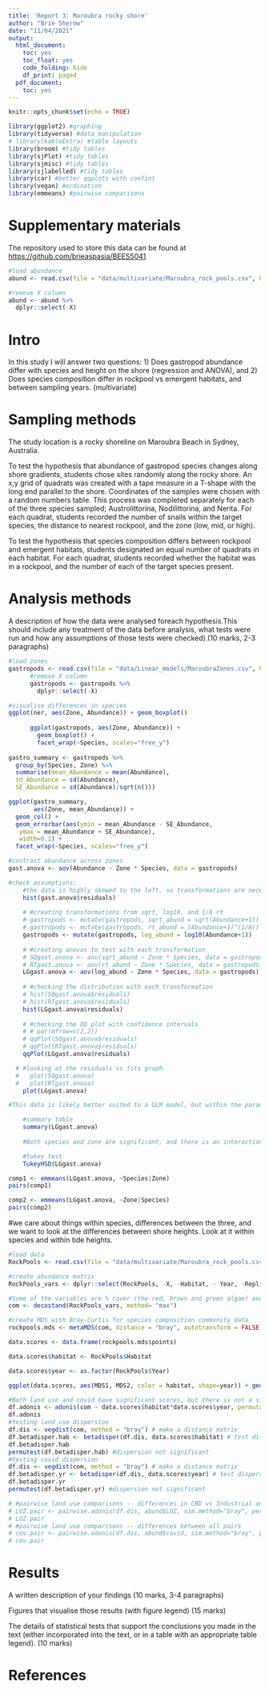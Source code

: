 ```yaml
---
title: 'Report 3: Maroubra rocky shore'
author: "Brie Sherow"
date: "11/04/2021"
output: 
  html_document:
    toc: yes
    toc_float: yes
    code_folding: hide
    df_print: paged
  pdf_document:
    toc: yes
---
```



```r
knitr::opts_chunk$set(echo = TRUE)

library(ggplot2) #graphing
library(tidyverse) #data manipulation
# library(kableExtra) #table layouts
library(broom) #tidy tables
library(sjPlot) #tidy tables
library(sjmisc) #tidy tables
library(sjlabelled) #tidy tables
library(car) #better qqplots with confint
library(vegan) #ordination
library(emmeans) #pairwise comparisons

```

# Supplementary materials
The repository used to store this data can be found at [https://github.com/brieaspasia/BEES5041](https://github.com/brieaspasia/BEES5041)

```r


#load abundance
abund <- read.csv(file = "data/multivariate/Maroubra_rock_pools.csv", header = T)

#remove X column
abund <- abund %>%
  dplyr::select(-X)
```

# Intro
In this study I will answer two questions: 1) Does gastropod abundance differ with species and height on the shore (regression and ANOVA), and 2) Does species composition differ in rockpool vs emergent habitats, and between sampling years.  (multivariate)

# Sampling methods
  The study location is a rocky shoreline on Maroubra Beach in Sydney, Australia. 
  
  To test the hypothesis that abundance of gastropod species changes along shore gradients, students chose sites randomly along the rocky shore. An x,y grid of quadrats was created with a tape measure in a T-shape with the long end parallel to the shore. Coordinates of the samples were chosen with a random numbers table. This process was completed separately for each of the three species sampled; Austrolittorina, Nodilittorina, and Nerita. For each quadrat, students recorded the number of snails within the target species, the distance to nearest rockpool, and the zone (low, mid, or high).
  
  To test the hypothesis that species composition differs between rockpool and emergent habitats, students designated an equal number of quadrats in each habitat. For each quadrat, students recorded whether the habitat was in a rockpool, and the number of each of the target species present.


# Analysis methods
A description of how the data were analysed foreach hypothesis.This should include any treatment of the data before analysis, what tests were run and how any assumptions of those tests were checked).(10 marks, 2-3 paragraphs)


```r
#load zones
gastropods <- read.csv(file = "data/Linear_models/MaroubraZones.csv", header = T)
      #remove X column
      gastropods <- gastropods %>%
        dplyr::select(-X)

#visualise differences in species
ggplot(ner, aes(Zone, Abundance)) + geom_boxplot()
      
      ggplot(gastropods, aes(Zone, Abundance)) +
        geom_boxplot() +
        facet_wrap(~Species, scales="free_y")
      
gastro_summary <- gastropods %>%
  group_by(Species, Zone) %>% 
  summarise(mean_Abundance = mean(Abundance),
  sd_Abundance = sd(Abundance),
  SE_Abundance = sd(Abundance)/sqrt(n()))

ggplot(gastro_summary, 
       aes(Zone, mean_Abundance)) +
  geom_col() +
  geom_errorbar(aes(ymin = mean_Abundance - SE_Abundance,
   ymax = mean_Abundance + SE_Abundance), 
   width=0.2) +
  facet_wrap(~Species, scales="free_y")
```



```r
#contrast abundance across zones
gast.anova <- aov(Abundance ~ Zone * Species, data = gastropods)

#check assumptions: 
    #the data is highly skewed to the left, so transformations are necessary
    hist(gast.anova$residuals)
  
    # #creating transformations from sqrt, log10, and 1/8 rt
    # gastropods <- mutate(gastropods, sqrt_abund = sqrt(Abundance+1))
    # gastropods <- mutate(gastropods, rt_abund = (Abundance+1)^(1/8))
    gastropods <- mutate(gastropods, log_abund = log10(Abundance+1))
  
    # #creating anovas to test with each transformation
    # SQgast.anova <- aov(sqrt_abund ~ Zone * Species, data = gastropods)
    # RTgast.anova <- aov(rt_abund ~ Zone * Species, data = gastropods)
    LGgast.anova <- aov(log_abund ~ Zone * Species, data = gastropods)
    
    # #checking the distribution with each transformation
    # hist(SQgast.anova$residuals)
    # hist(RTgast.anova$residuals)
    hist(LGgast.anova$residuals)
    
    # #checking the QQ plot with confidence intervals
    # # par(mfrow=c(2,2))
    # qqPlot(SQgast.anova$residuals)
    # qqPlot(RTgast.anova$residuals)
    qqPlot(LGgast.anova$residuals)

  # #looking at the residuals vs fits graph
  #   plot(SQgast.anova)
  #   plot(RTgast.anova)
    plot(LGgast.anova)

#This data is likely better suited to a GLM model, but within the parameters of this class, I've chosen a log transformation as the best fit.

    #summary table
    summary(LGgast.anova)
    
    #Both species and zone are significant, and there is an interaction between.

    #tukey test
    TukeyHSD(LGgast.anova)

```

```r
comp1 <- emmeans(LGgast.anova, ~Species|Zone)
pairs(comp1)

comp2 <- emmeans(LGgast.anova, ~Zone|Species)
pairs(comp2)
```

#we care about things within species, differences between the three, and we want to look at the differences between shore heights.  Look at it within species and within tide heights.


```r
#load data
RockPools <- read.csv(file = "data/multivariate/Maroubra_rock_pools.csv", header = TRUE)

#create abundance matrix
RockPools_vars <- dplyr::select(RockPools, -X, -Habitat, - Year, -Replicate)

#Some of the variables are % cover (the red, brown and green algae) and some are counts of individual animals. Clearly 100% cover is not equivalent to 100 snails, so we can standardise these variables to ensure each variable is on the same scale. We can use the function decostand from vegan to standardise each variable by the maximum value of that variable. We then end up with all variables having values between 0 and 1.
com <- decostand(RockPools_vars, method= "max")

#create MDS with Bray-Curtis for species composition community data
rockpools.mds <- metaMDS(com, distance = "bray", autotransform = FALSE, trace=FALSE)

data.scores <- data.frame(rockpools.mds$points)

data.scores$habitat <- RockPools$Habitat

data.scores$year <- as.factor(RockPools$Year)

ggplot(data.scores, aes(MDS1, MDS2, color = habitat, shape=year)) + geom_point(alpha=0.8)
```


```r
#Both land use and covid have significant scores, but there is not a significant interaction between them
df.adonis <- adonis(com ~ data.scores$habitat*data.scores$year, permutations=999, method="bray")
df.adonis
#testing land use dispersion
df.dis <- vegdist(com, method = "bray") # make a distance matrix
df.betadisper.hab <- betadisper(df.dis, data.scores$habitat) # test dispersion
df.betadisper.hab
permutest(df.betadisper.hab) #dispersion not significant
#testing covid dispersion
df.dis <- vegdist(com, method = "bray") # make a distance matrix
df.betadisper.yr <- betadisper(df.dis, data.scores$year) # test dispersion
df.betadisper.yr
permutest(df.betadisper.yr) #dispersion not significant

# #pairwise land use comparisons -- differences in CBD vs Industrial and Transport vs Industrial
# LUZ.pair <- pairwise.adonis(df.dis, abund$LUZ, sim.method="bray", perm = 999, sim.function = "vegdist")
# LUZ.pair
# #pairwise land use comparisons -- differences between all pairs
# cov.pair <- pairwise.adonis(df.dis, abund$covid, sim.method="bray", perm = 999, sim.function = "vegdist")
# cov.pair
```

# Results

A written description of your findings (10 marks, 3-4 paragraphs)

Figures that visualise those results (with figure legend) (15 marks)

The details of statistical tests that support the conclusions you made in the text (either incorporated into the text, or in a table with an appropriate table legend). (10 marks)

# References
